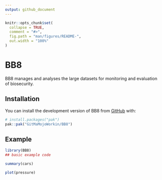 ```yaml
---
output: github_document
---
```


<!-- README.md is generated from README.Rmd. Please edit that file -->

```r
knitr::opts_chunk$set(
  collapse = TRUE,
  comment = "#>",
  fig.path = "man/figures/README-",
  out.width = "100%"
)
```

# BB8

<!-- badges: start -->
<!-- badges: end -->

BB8 manages and analyses the large datasets for monitoring and evaluation of biosecurity.

## Installation

You can install the development version of BB8 from [GitHub](https://github.com/) with:

``` r
# install.packages("pak")
pak::pak("GitMaMojoWorkin/BB8")
```

## Example


```r
library(BB8)
## basic example code
```



```r
summary(cars)
```



```r
plot(pressure)
```


